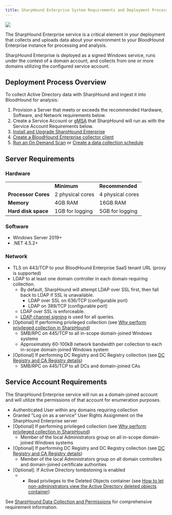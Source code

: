 ```yaml
---
title: SharpHound Enterprise System Requirements and Deployment Process
---
```


<Frame>
  <img src="/assets/image-2-1.png"/>
</Frame>

The SharpHound Enterprise service is a critical element in your deployment that collects and uploads data about your environment to your BloodHound Enterprise instance for processing and analysis.

SharpHound Enterprise is deployed as a signed Windows service, runs under the context of a domain account, and collects from one or more domains utilizing the configured service account.

## Deployment Process Overview

To collect Active Directory data with SharpHound and ingest it into BloodHound for analysis:

1.  Provision a Server that meets or exceeds the recommended Hardware, Software, and Network requirements below.
2.  Create a Service Account or [gMSA](/hc/en-us/articles/Create-a-gMSA-for-use-with-SharpHound-Enterprise) that SharpHound will run as with the Service Account Requirements below.
3.  [Install and Upgrade SharpHound Enterprise](/hc/en-us/articles/Install-and-Upgrade-SharpHound-Enterprise)
4.  [Create a BloodHound Enterprise collector client](/hc/en-us/articles/Create-a-BloodHound-Enterprise-collector-client)
5.  [Run an On Demand Scan](/hc/en-us/articles/Run-an-On-Demand-Scan) or [Create a data collection schedule](/hc/en-us/articles/Create-a-data-collection-schedule)

## Server Requirements

### Hardware

|     |     |     |
| --- | --- | --- |
|     | **Minimum** | **Recommended** |
| **Processor Cores** | 2 physical cores | 4 physical cores |
| **Memory** | 4GB RAM | 16GB RAM |
| **Hard disk space** | 1GB for logging | 5GB for logging |

### Software

* Windows Server 2019+
* .NET 4.5.2+

### Network

* TLS on 443/TCP to your BloodHound Enterprise SaaS tenant URL (proxy is supported)
* LDAP to at least one domain controller in each domain requiring collection.
    * By default, SharpHound will attempt LDAP over SSL first, then fall back to LDAP if SSL is unavailable.
        * LDAP over SSL on 636/TCP (configurable port)
        * LDAP on 389/TCP (configurable port)
    * LDAP over SSL is enforceable.
    * [LDAP channel signing](https://www.hub.trimarcsecurity.com/post/ldap-channel-binding-and-signing) is used for all queries.
* \[Optional\] If performing privileged collection (see [Why perform privileged collection in SharpHound](/hc/en-us/articles/Why-perform-privileged-collection-in-SharpHound))
    * SMB/RPC on 445/TCP to all in-scope domain-joined Windows systems
    * Approximately 60-100kB network bandwidth per collection to each in-scope domain-joined Windows system
* \[Optional\] If performing DC Registry and DC Registry collection (see [DC Registry and CA Registry details](/hc/en-us/articles/SharpHound-Enterprise-Data-Collection-and-Permissions#01HR6PT0BG44W65EJJ0WE4H63V))
    * SMB/RPC on 445/TCP to all DCs and domain-joined CAs

## Service Account Requirements

The SharpHound Enterprise service will run as a domain-joined account and will utilize the permissions of that account for enumeration purposes.

* Authenticated User within any domains requiring collection
* Granted "Log on as a service" User Rights Assignment on the SharpHound Enterprise server
* \[Optional\] If performing privileged collection (see [Why perform privileged collection in SharpHound](/hc/en-us/articles/Why-perform-privileged-collection-in-SharpHound))
    * Member of the local Administrators group on all in-scope domain-joined Windows systems
* \[Optional\] If performing DC Registry and DC Registry collection (see [DC Registry and CA Registry details](/hc/en-us/articles/SharpHound-Enterprise-Data-Collection-and-Permissions))
    * Member of the local Administrators group on all domain controllers and domain-joined certificate authorities
* \[Optional\]: If Active Directory tombstoning is enabled
    * * Read privileges to the Deleted Objects container (see [How to let non-administrators view the Active Directory deleted objects container](https://learn.microsoft.com/en-us/troubleshoot/windows-server/identity/non-administrators-view-deleted-object-container))

See [SharpHound Data Collection and Permissions](/hc/en-us/articles/SharpHound-Enterprise-Data-Collection-and-Permissions) for comprehensive requirement information.

